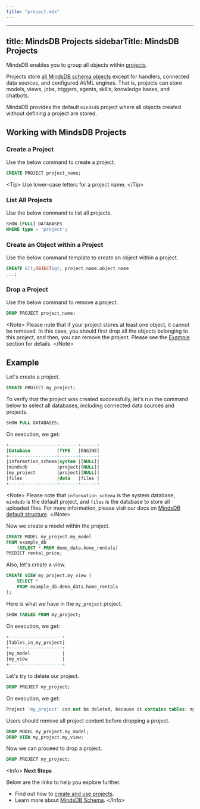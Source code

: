 ```yaml
---
title: "project.mdx"
---
```


---
title: MindsDB Projects
sidebarTitle: MindsDB Projects
---

MindsDB enables you to group all objects within [projects](/sql/project).

Projects store [all MindsDB schema objects](/sql/table-structure#the-information-schema-database) except for handlers, connected data sources, and configured AI/ML engines. That is, projects can store models, views, jobs, triggers, agents, skills, knowledge bases, and chatbots.

MindsDB provides the default `mindsdb` project where all objects created without defining a project are stored.

## Working with MindsDB Projects

### Create a Project

Use the below command to create a project.

```sql
CREATE PROJECT project_name;
```

&lt;Tip&gt;
Use lower-case letters for a project name.
&lt;/Tip&gt;

### List All Projects

Use the below command to list all projects.

```sql
SHOW [FULL] DATABASES
WHERE type = 'project';
```

### Create an Object within a Project

Use the below command template to create an object within a project.

```sql
CREATE &lt;OBJECT&gt; project_name.object_name
...;
```

### Drop a Project

Use the below command to remove a project.

```sql
DROP PROJECT project_name;
```

&lt;Note&gt;
Please note that if your project stores at least one object, it cannot be removed. In this case, you should first drop all the objects belonging to this project, and then, you can remove the project.
Please see the [Example](#example) section for details.
&lt;/Note&gt;

## Example

Let's create a project.

```sql
CREATE PROJECT my_project;
```

To verify that the project was created successfully, let's run the command below to select all databases, including connected data sources and projects.

```sql
SHOW FULL DATABASES;
```

On execution, we get:

```sql
+------------------+-------+------+
|Database          |TYPE   |ENGINE|
+------------------+-------+------+
|information_schema|system |[NULL]|
|mindsdb           |project|[NULL]|
|my_project        |project|[NULL]|
|files             |data   |files |
+------------------+-------+------+
```

&lt;Note&gt;
Please note that `information_schema` is the system database, `mindsdb` is the default project, and `files` is the database to store all uploaded files. For more information, please visit our docs on [MindsDB default structure](/sql/table-structure/).
&lt;/Note&gt;

Now we create a model within the project.

```sql
CREATE MODEL my_project.my_model
FROM example_db
    (SELECT * FROM demo_data.home_rentals)
PREDICT rental_price;
```

Also, let's create a view.

```sql
CREATE VIEW my_project.my_view (
    SELECT * 
    FROM example_db.demo_data.home_rentals
);
```

Here is what we have in the `my_project` project.

```sql
SHOW TABLES FROM my_project;
```

On execution, we get:

```sql
+--------------------+
|Tables_in_my_project|
+--------------------+
|my_model            |
|my_view             |
+--------------------+
```

Let's try to delete our project.

```sql
DROP PROJECT my_project;
```

On execution, we get:

```sql
Project 'my_project' can not be deleted, because it contains tables: my_model, my_view
```

Users should remove all project content before dropping a project.

```sql
DROP MODEL my_project.my_model;
DROP VIEW my_project.my_view;
```

Now we can proceed to drop a project.

```sql
DROP PROJECT my_project;
```

&lt;Info&gt;
**Next Steps**

Below are the links to help you explore further.

* Find out how to [create and use projects](/sql/create/project).
* Learn more about [MindsDB Schema](/sql/table-structure).
&lt;/Info&gt;
